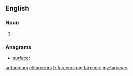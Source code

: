 ==English==

===Noun===
{{head|en|plural}}

# {{plural of|farceur|lang=en|nocat=1}}

===Anagrams===
* [[surfacer#English|surfacer]]

[[ar:farceurs]]
[[el:farceurs]]
[[fr:farceurs]]
[[mg:farceurs]]
[[my:farceurs]]